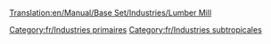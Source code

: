 [[Translation:en/Manual/Base Set/Industries/Lumber Mill]]

{{fr/Industries|image=en/Lumbermill.png|nom=Scierie de construction
|climats=[[fr/Manual/Climat#Subtropical|Subtropical]].
|accepte=Rien
|produit=[[fr/Manual/Base Set/Cargos/Bois|Bois]]
|notes=Généré par la carte, ne sera pas construit. Doit être financé par le joueur.<br> Doit aussi être construit sur des [[fr/Arbre de type 4|arbres de type 4]] (forêt tropicale), où les arbres sont coupés par case entière, dans une certaine zone. Une fois tous les arbres de cette zone abattus, la production chutera à 0. En conséquence, de fréquentes plantations d'arbre seront nécessaires pour soutenir cette industrie.
}}

[[Category:fr/Industries primaires]]
[[Category:fr/Industries subtropicales]]